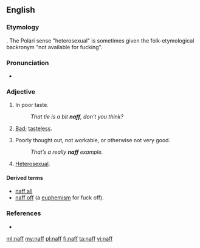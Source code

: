 {{also|Naff}}
==English==

===Etymology===
{{unk.}}. The Polari sense "heterosexual" is sometimes given the folk-etymological backronym "not available for fucking".

===Pronunciation===
* {{rhymes|æf}}

===Adjective===
{{en-adj|er}}

# {{context|British|_|slang|lang=en}} In poor taste.
#: ''That tie is a bit '''naff''', don’t you think?''
# {{context|Polari|lang=en}} [[bad|Bad]]; [[tasteless]].
# {{context|British|_|slang|lang=en}} Poorly thought out, not workable, or otherwise not very good.
#: ''That’s a really '''naff''' example.''
# {{context|Polari|lang=en}} [[heterosexual|Heterosexual]].

====Derived terms====
* [[naff all]]
* [[naff off]] (a [[euphemism]] for fuck off).

===References===
* {{R:OneLook}}

[[ml:naff]]
[[my:naff]]
[[pl:naff]]
[[fi:naff]]
[[ta:naff]]
[[vi:naff]]